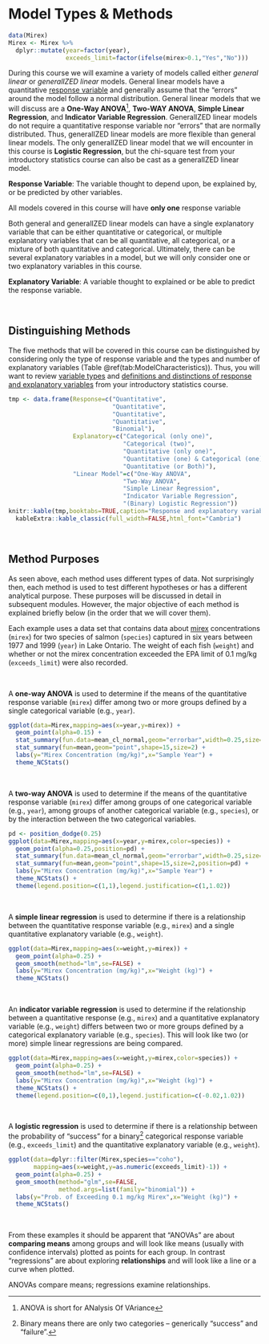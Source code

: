 # Model Types & Methods {#model-types}

```r
data(Mirex)
Mirex <- Mirex %>%
  dplyr::mutate(year=factor(year),
                exceeds_limit=factor(ifelse(mirex>0.1,"Yes","No")))
```

During this course we will examine a variety of models called either *general linear* or *generalIZED linear* models. General linear models have a quantitative [response variable](https://deepai.org/machine-learning-glossary-and-terms/response-variable) and generally assume that the "errors" around the model follow a normal distribution. General linear models that we will discuss are a **One-Way ANOVA**^[ANOVA is short for ANalysis Of VAriance], **Two-WAY ANOVA**, **Simple Linear Regression**, and **Indicator Variable Regression**. GeneralIZED linear models do not require a quantitative response variable nor "errors" that are normally distributed. Thus, generalIZED linear models are more flexible than general linear models. The only generalIZED linear model that we will encounter in this course is **Logistic Regression**, but the chi-square test from your introductory statistics course can also be cast as a generalIZED linear model.

::: {.defn data-latex=""}
**Response Variable**: The variable thought to depend upon, be explained by, or be predicted by other variables.
:::

::: {.tip data-latex=""}
All models covered in this course will have **only one** response variable
:::

Both general and generalIZED linear models can have a single explanatory variable that can be either quantitative or categorical, or multiple explanatory variables that can be all quantitative, all categorical, or a mixture of both quantitative and categorical. Ultimately, there can be several explanatory variables in a model, but we will only consider one or two explanatory variables in this course.

::: {.defn data-latex=""}
**Explanatory Variable**: A variable thought to explained or be able to predict the response variable.
:::

&nbsp;

## Distinguishing Methods
The five methods that will be covered in this course can be distinguished by considering only the type of response variable and the types and number of explanatory variables (Table \@ref(tab:ModelCharacteristics)). Thus, you will want to review [variable types](http://derekogle.com/NCMTH107/modules/FoundationalDefns.html) and [definitions and distinctions of response and explanatory variables](http://derekogle.com/NCMTH107/modules/DataProduction.html) from your introductory statistics course.

```r
tmp <- data.frame(Response=c("Quantitative",
                             "Quantitative",
                             "Quantitative",
                             "Quantitative",
                             "Binomial"),
                  Explanatory=c("Categorical (only one)",
                                "Categorical (two)",
                                "Quantitative (only one)",
                                "Quantitative (one) & Categorical (one)",
                                "Quantitative (or Both)"),
                  "Linear Model"=c("One-Way ANOVA",
                                "Two-Way ANOVA",
                                "Simple Linear Regression",
                                "Indicator Variable Regression",
                                "(Binary) Logistic Regression"))
knitr::kable(tmp,booktabs=TRUE,caption="Response and explanatory variables types for the linear models considered in this course.") %>%
  kableExtra::kable_classic(full_width=FALSE,html_font="Cambria")
```

&nbsp;

## Method Purposes
As seen above, each method uses different types of data. Not surprisingly then, each method is used to test different hypotheses or has a different analytical purpose. These purposes will be discussed in detail in subsequent modules. However, the major objective of each method is explained briefly below (in the order that we will cover them).

Each example uses a data set that contains data about [mirex](https://en.wikipedia.org/wiki/Mirex) concentrations (`mirex`) for two species of salmon (`species`) captured in six years between 1977 and 1999 (`year`) in Lake Ontario. The weight of each fish (`weight`) and whether or not the mirex concentration exceeded the EPA limit of 0.1 mg/kg (`exceeds_limit`) were also recorded.

&nbsp;

A **one-way ANOVA** is used to determine if the means of the quantitative response variable (`mirex`) differ among two or more groups defined by a single categorical variable (e.g., `year`).

```r
ggplot(data=Mirex,mapping=aes(x=year,y=mirex)) +
  geom_point(alpha=0.15) +
  stat_summary(fun.data=mean_cl_normal,geom="errorbar",width=0.25,size=1) +
  stat_summary(fun=mean,geom="point",shape=15,size=2) +
  labs(y="Mirex Concentration (mg/kg)",x="Sample Year") +
  theme_NCStats()
```

&nbsp;

A **two-way ANOVA** is used to determine if the means of the quantitative response variable (`mirex`) differ among groups of one categorical variable (e.g., `year`), among groups of another categorical variable (e.g., `species`), or by the interaction between the two categorical variables.


```r
pd <- position_dodge(0.25)
ggplot(data=Mirex,mapping=aes(x=year,y=mirex,color=species)) +
  geom_point(alpha=0.25,position=pd) +
  stat_summary(fun.data=mean_cl_normal,geom="errorbar",width=0.25,size=1,position=pd) +
  stat_summary(fun=mean,geom="point",shape=15,size=2,position=pd) +
  labs(y="Mirex Concentration (mg/kg)",x="Sample Year") +
  theme_NCStats() +
  theme(legend.position=c(1,1),legend.justification=c(1,1.02))
```

&nbsp;

A **simple linear regression** is used to determine if there is a relationship between the quantitative response variable (e.g., `mirex`) and a single quantitative explanatory variable (e.g., `weight`).

```r
ggplot(data=Mirex,mapping=aes(x=weight,y=mirex)) +
  geom_point(alpha=0.25) +
  geom_smooth(method="lm",se=FALSE) +
  labs(y="Mirex Concentration (mg/kg)",x="Weight (kg)") +
  theme_NCStats()
```

&nbsp;

An **indicator variable regression** is used to determine if the relationship between a quantitative response (e.g., `mirex`) and a quantitative explanatory variable (e.g., `weight`) differs between two or more groups defined by a categorical explanatory variable (e.g., `species`). This will look like two (or more) simple linear regressions are being compared.

```r
ggplot(data=Mirex,mapping=aes(x=weight,y=mirex,color=species)) +
  geom_point(alpha=0.25) +
  geom_smooth(method="lm",se=FALSE) +
  labs(y="Mirex Concentration (mg/kg)",x="Weight (kg)") +
  theme_NCStats() +
  theme(legend.position=c(0,1),legend.justification=c(-0.02,1.02))
```

&nbsp;

A **logistic regression** is used to determine if there is a relationship between the probability of "success" for a binary^[Binary means there are only two categories -- generically "success" and "failure".] categorical response variable (e.g., `exceeds_limit`) and the quantitative explanatory variable (e.g., `weight`).

```r
ggplot(data=dplyr::filter(Mirex,species=="coho"),
       mapping=aes(x=weight,y=as.numeric(exceeds_limit)-1)) +
  geom_point(alpha=0.25) +
  geom_smooth(method="glm",se=FALSE,
              method.args=list(family="binomial")) +
  labs(y="Prob. of Exceeding 0.1 mg/kg Mirex",x="Weight (kg)") +
  theme_NCStats()
```

&nbsp;

From these examples it should be apparent that "ANOVAs" are about **comparing means** among groups and will look like means (usually with confidence intervals) plotted as points for each group. In contrast "regressions" are about exploring **relationships** and will look like a line or a curve when plotted.

::: {.tip data-latex=""}
ANOVAs compare means; regressions examine relationships.
:::

